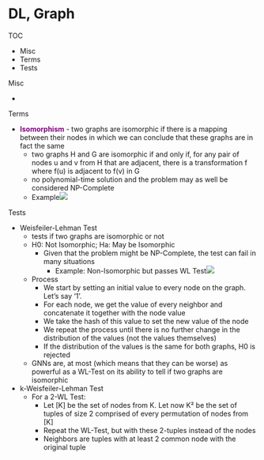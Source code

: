 # DL, Graph

TOC

* Misc
* Terms
* Tests



Misc

* 



Terms

* [**Isomorphism**]{style='color: purple'} \- two graphs are isomorphic if there is a mapping between their nodes in which we can conclude that these graphs are in fact the same
	* two graphs H and G are isomorphic if and only if, for any pair of nodes u and v from H that are adjacent, there is a transformation f where f(u) is adjacent to f(v) in G
	* no polynomial-time solution and the problem may as well be considered NP-Complete
	* Example![](./_resources/DL,_Graph.resources/image.png)



Tests

* Weisfeiler-Lehman Test
	* tests if two graphs are isomorphic or not
	* H0: Not Isomorphic; Ha: May be Isomorphic
		* Given that the problem might be NP-Complete, the test can fail in many situations
			* Example: Non-Isomorphic but passes WL Test![](./_resources/DL,_Graph.resources/image.1.png)
	* Process
		* We start by setting an initial value to every node on the graph. Let’s say ‘1’.
		* For each node, we get the value of every neighbor and concatenate it together with the node value
		* We take the hash of this value to set the new value of the node
		* We repeat the process until there is no further change in the distribution of the values (not the values themselves)
		* If the distribution of the values is the same for both graphs, H0 is rejected
	* GNNs are, at most (which means that they can be worse) as powerful as a WL-Test on its ability to tell if two graphs are isomorphic
* k-Weisfeiler-Lehman Test
	* For a 2-WL Test:
		* Let \[K\] be the set of nodes from K. Let now K² be the set of tuples of size 2 comprised of every permutation of nodes from \[K\]
		* Repeat the WL-Test, but with these 2-tuples instead of the nodes
		* Neighbors are tuples with at least 2 common node with the original tuple





















